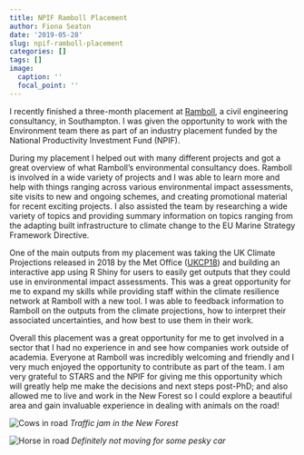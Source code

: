 ```yaml
---
title: NPIF Ramboll Placement
author: Fiona Seaton
date: '2019-05-28'
slug: npif-ramboll-placement
categories: []
tags: []
image:
  caption: ''
  focal_point: ''
---
```


I recently finished a three-month placement at [Ramboll](https://uk.ramboll.com/), a civil engineering consultancy, in Southampton. I was given the opportunity to work with the Environment team there as part of an industry placement funded by the National Productivity Investment Fund (NPIF).

During my placement I helped out with many different projects and got a great overview of what Ramboll’s environmental consultancy does. Ramboll is involved in a wide variety of projects and I was able to learn more and help with things ranging across various environmental impact assessments, site visits to new and ongoing schemes, and creating promotional material for recent exciting projects. I also assisted the team by researching a wide variety of topics and providing summary information on topics ranging from the adapting built infrastructure to climate change to the EU Marine Strategy Framework Directive.

One of the main outputs from my placement was taking the UK Climate Projections released in 2018 by the Met Office ([UKCP18](https://www.metoffice.gov.uk/research/collaboration/ukcp)) and building an interactive app using R Shiny for users to easily get outputs that they could use in environmental impact assessments. This was a great opportunity for me to expand my skills while providing staff within the climate resilience network at Ramboll with a new tool. I was able to feedback information to Ramboll on the outputs from the climate projections, how to interpret their associated uncertainties, and how best to use them in their work.

Overall this placement was a great opportunity for me to get involved in a sector that I had no experience in and see how companies work outside of academia. Everyone at Ramboll was incredibly welcoming and friendly and I very much enjoyed the opportunity to contribute as part of the team. I am very grateful to STARS and the NPIF for giving me this opportunity which will greatly help me make the decisions and next steps post-PhD; and also allowed me to live and work in the New Forest so I could explore a beautiful area and gain invaluable experience in dealing with animals on the road!

![Cows in road](/post/2019-05-28-npif-ramboll-placement_files/Traffic-jam-in-the-New-Forest.jpg)
*Traffic jam in the New Forest*

![Horse in road](/post/2019-05-28-npif-ramboll-placement_files/Definitely-not-moving-for-some-pesky-car.jpg)
*Definitely not moving for some pesky car*